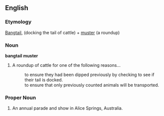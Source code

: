 ==English==
===Etymology===
[[Bangtail]], (docking the tail of cattle) + [[muster]] (a roundup)
===Noun===
'''bangtail muster'''
# A roundup of cattle for one of the following reasons...
#: to ensure they had been dipped previously by checking to see if their tail is docked.
#: to ensure that only previously counted animals will be transported.
===Proper Noun===
# An annual parade and show in Alice Springs, Australia.